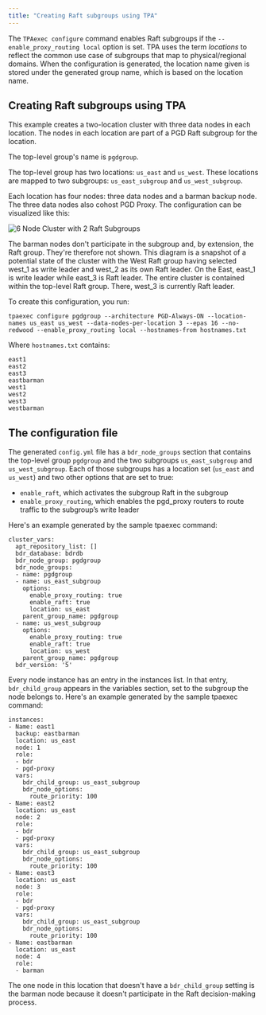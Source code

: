 ```yaml
---
title: "Creating Raft subgroups using TPA"
---
```


The `TPAexec configure` command enables Raft subgroups if the `--enable_proxy_routing local` option is set. TPA uses the term *locations* to reflect the common use case of subgroups that map to physical/regional domains. When the configuration is generated, the location name given is stored under the generated group name, which is based on the location name.

## Creating Raft subgroups using TPA

This example creates a two-location cluster with three data nodes in each location. The nodes in each location are part of a PGD Raft subgroup for the location. 

The top-level group's name is `pgdgroup`.

The top-level group has two locations: `us_east` and `us_west`. These locations are mapped to two subgroups: `us_east_subgroup` and `us_west_subgroup`.

Each location has four nodes: three data nodes and a barman backup node. The three data nodes also cohost PGD Proxy. The configuration can be visualized like this:

![6 Node Cluster with 2 Raft Subgroups](images/Tmp6NodeRaftSubgroups.png)

The barman nodes don't participate in the subgroup and, by extension, the Raft group. They're therefore not shown. This diagram is a snapshot of a potential state of the cluster with the West Raft group having selected west_1 as write leader and west_2 as its own Raft leader. On the East, east_1 is write leader while east_3 is Raft leader. The entire cluster is contained within the top-level Raft group. There, west_3 is currently Raft leader.

To create this configuration, you run:

```
tpaexec configure pgdgroup --architecture PGD-Always-ON --location-names us_east us_west --data-nodes-per-location 3 --epas 16 --no-redwood --enable_proxy_routing local --hostnames-from hostnames.txt 
```

Where `hostnames.txt` contains:

```
east1
east2
east3
eastbarman
west1
west2
west3
westbarman
```

## The configuration file

The generated `config.yml` file has a `bdr_node_groups` section that contains the top-level group `pgdgroup` and the two subgroups `us_east_subgroup` and `us_west_subgroup`. Each of those subgroups has a location set (`us_east` and `us_west`) and two other options that are set to true: 

- `enable_raft`, which activates the subgroup Raft in the subgroup
- `enable_proxy_routing`, which enables the pgd_proxy routers to route traffic to the subgroup’s write leader

Here's an example generated by the sample tpaexec command:


```
cluster_vars:
  apt_repository_list: []
  bdr_database: bdrdb
  bdr_node_group: pgdgroup
  bdr_node_groups:
  - name: pgdgroup
  - name: us_east_subgroup
    options:
      enable_proxy_routing: true
      enable_raft: true
      location: us_east
    parent_group_name: pgdgroup
  - name: us_west_subgroup
    options:
      enable_proxy_routing: true
      enable_raft: true
      location: us_west
    parent_group_name: pgdgroup
  bdr_version: '5'
```

Every node instance has an entry in the instances list. In that entry, `bdr_child_group` appears in the variables section, set to the subgroup the node belongs to. Here's an example generated by the sample tpaexec command:

```
instances:
- Name: east1
  backup: eastbarman
  location: us_east
  node: 1
  role:
  - bdr
  - pgd-proxy
  vars:
    bdr_child_group: us_east_subgroup
    bdr_node_options:
      route_priority: 100
- Name: east2
  location: us_east
  node: 2
  role:
  - bdr
  - pgd-proxy
  vars:
    bdr_child_group: us_east_subgroup
    bdr_node_options:
      route_priority: 100
- Name: east3
  location: us_east
  node: 3
  role:
  - bdr
  - pgd-proxy
  vars:
    bdr_child_group: us_east_subgroup
    bdr_node_options:
      route_priority: 100
- Name: eastbarman
  location: us_east
  node: 4
  role:
  - barman
```

The one node in this location that doesn't have a `bdr_child_group` setting is the barman node because it doesn't participate in the Raft decision-making process.
